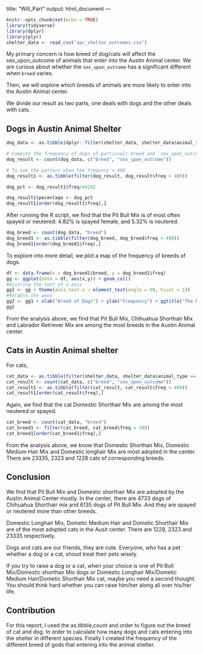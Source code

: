 
title: "Will_Part"
output: html_document
---

```r
knitr::opts_chunk$set(echo = TRUE)
library(tidyverse)
library(dplyr)
library(plyr)
shelter_data <- read_csv("aac_shelter_outcomes.csv")
```

My primary concern is how breed of dog/cats will affect the sex_upon_outcome of animals that enter into the Austin Animal center. We are curious about whether the `sex_upon_outcome` has a significant different when `breed` varies.

Then, we will explore which breeds of animals are more likely to enter into the Austin Animal center.

We divide our result as two parts, one deals with dogs and the other deals with cats.

## Dogs in Austin Animal Shelter
```r
dog_data <- as.tibble(dplyr::filter(shelter_data, shelter_data$animal_type == "Dog"))

# Compute the frequency of dogs of particualr breed and `sex_upon_outcome`
dog_result <- count(dog_data, c("breed", "sex_upon_outcome"))

# To see the pattern when the frequncy > 400
dog_result1 <- as.tibble(filter(dog_result, dog_result$freq > 400))

dog_pct <- dog_result1$freq/44242

dog_result1$pecentage <- dog_pct
dog_result1[order(dog_result1$freq),]
```
After running the R script, we find that the Pit Bull Mix is of most often spayed or neutered: 4.82% is spayed female, and 5.32% is neutered.  

```r
dog_breed <- count(dog_data, "breed")
dog_breed1 <- as.tibble(filter(dog_breed, dog_breed$freq > 400))
dog_breed1[order(dog_breed1$freq),]
```

To explore into more detail, we plot a map of the frequency of breeds of dogs.
```r
df <- data.frame(x = dog_breed1$breed, y = dog_breed1$freq)
gg <- ggplot(data = df, aes(x,y)) + geom_col()
#Ajusting the text of x-axis
gg1 <- gg + theme(axis.text.x = element_text(angle = 90, hjust = 1))
#Relable the axes
gg2 <- gg1 + xlab("Breed of Dogs") + ylab("Frequency") + ggtitle("The Most Adopted Breeds")
gg2
```

From the analysis above, we find that Pit Bull Mix, Chihuahua Shorthair Mix and Labrador Retriever Mix are among the most breeds in the Austin Animal center.

## Cats in Austin Animal shelter
For cats,
```r
cat_data <- as.tibble(filter(shelter_data, shelter_data$animal_type == "Cat"))
cat_result <- count(cat_data, c("breed", "sex_upon_outcome"))
cat_result1 <- as.tibble(filter(cat_result, cat_result$freq > 400))
cat_result1[order(cat_result$freq),]
```
Again, we find that the cat Domestic Shorthair Mix are among the most neutered or spayed.

```r
cat_breed <- count(cat_data, "breed")
cat_breed1 <- filter(cat_breed, cat_breed$freq > 100)
cat_breed1[order(cat_breed1$freq),]
```
From the analysis above, we know that Domestic Shorthair Mix, Domestic Medium Hair Mix and Domestic longhair Mix are most adopted in the center. There are 23335, 2323 and 1228 cats of corresponding breeds.

## Conclusion 
We find that Pit Bull Mix and Domestic shorthair Mix are adopted by the Austin 
Animal Center mostly. In the center, there are 4733 dogs of Chihuahua Shorthair mix and 6135 dogs of Pit Bull Mix. And they are spayed or neutered more than other breeds. 

Domestic Longhair Mix, Dometic Medium Hair and Dometic Shorthair Mix are of  the most adopted cats in the Ausit center. There are 1228, 2323 and 23335 respectively.

Dogs and cats are our friends, they are cute. Everyone, who has a pet whether a dog or a cat, shoud treat their pets wisely. 

If you try to raise a dog or a cat, when your choice is one of Pit Bull Mix/Domestic shorthair Mix dogs or Domestic Longhair Mix/Dometic Medium Hair/Dometic Shorthair Mix cat, maybe you need a second thought. You should think hard whether you can raise him/her along all over his/her life.

## Contribution
For this report, I used the as.tibble,count and order to figure out the breed of cat and dog. In order to calculate how many dogs and cats entering into the shelter in different species. Finally I created the frequency of the different breed of gods that entering into the animal shelter.